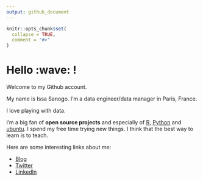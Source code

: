 ```yaml
---
output: github_document
---
```


<!-- README.md is generated from README.Rmd. Please edit that file -->

```r
knitr::opts_chunk$set(
  collapse = TRUE,
  comment = "#>"
)
```

# Hello :wave: !

Welcome to my Github account.

My name is Issa Sanogo. I'm a data engineer/data manager in Paris, France.

I love playing with data.

I'm a big fan of **open source projects** and especially of [R](https://www.r-project.org/), [Python](https://www.python.org/) and [ubuntu](https://ubuntu.com/).
I spend my free time trying new things. I think that the best way to learn is to teach.

Here are some interesting links about me:

- [Blog](https://ngsanogo.rbind.io)
- [Twitter](https://twitter.com/ngsanogo)
- [LinkedIn](https://www.linkedin.com/in/ngsanogo/)
